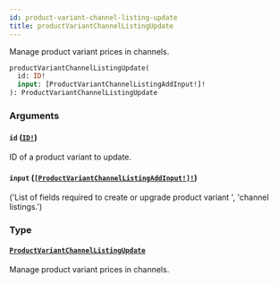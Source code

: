 ```yaml
---
id: product-variant-channel-listing-update
title: productVariantChannelListingUpdate
---
```


Manage product variant prices in channels.

```graphql
productVariantChannelListingUpdate(
  id: ID!
  input: [ProductVariantChannelListingAddInput!]!
): ProductVariantChannelListingUpdate

```

### Arguments

#### `id` ([`ID!`](/api-reference/scalars/id.mdx))

ID of a product variant to update.

#### `input` ([`[ProductVariantChannelListingAddInput!]!`](/api-reference/inputs/product-variant-channel-listing-add-input.mdx))

('List of fields required to create or upgrade product variant ', 'channel listings.')

### Type

#### [`ProductVariantChannelListingUpdate`](/api-reference/objects/product-variant-channel-listing-update.mdx)

Manage product variant prices in channels.
